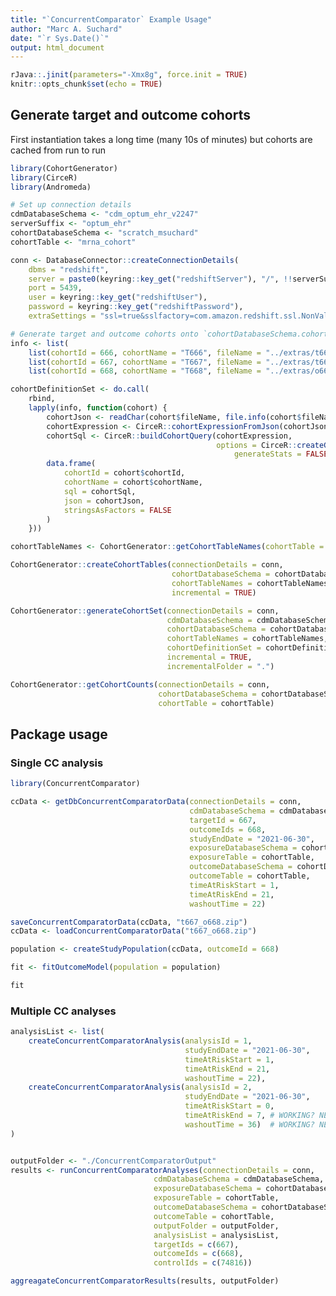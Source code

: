 ```yaml
---
title: "`ConcurrentComparator` Example Usage"
author: "Marc A. Suchard"
date: "`r Sys.Date()`"
output: html_document
---
```


```r
rJava::.jinit(parameters="-Xmx8g", force.init = TRUE)
knitr::opts_chunk$set(echo = TRUE)
```

## Generate target and outcome cohorts

First instantiation takes a long time (many 10s of minutes) but cohorts are cached from run to run

```r
library(CohortGenerator)
library(CirceR)
library(Andromeda)

# Set up connection details
cdmDatabaseSchema <- "cdm_optum_ehr_v2247"
serverSuffix <- "optum_ehr"
cohortDatabaseSchema <- "scratch_msuchard"
cohortTable <- "mrna_cohort"

conn <- DatabaseConnector::createConnectionDetails(
    dbms = "redshift",
    server = paste0(keyring::key_get("redshiftServer"), "/", !!serverSuffix),
    port = 5439,
    user = keyring::key_get("redshiftUser"),
    password = keyring::key_get("redshiftPassword"),
    extraSettings = "ssl=true&sslfactory=com.amazon.redshift.ssl.NonValidatingFactory")

# Generate target and outcome cohorts onto `cohortDatabaseSchema.cohortTable`
info <- list(
	list(cohortId = 666, cohortName = "T666", fileName = "../extras/t666.json"),
	list(cohortId = 667, cohortName = "T667", fileName = "../extras/t667.json"),
	list(cohortId = 668, cohortName = "T668", fileName = "../extras/o668.json"))

cohortDefinitionSet <- do.call(
    rbind,
    lapply(info, function(cohort) {
        cohortJson <- readChar(cohort$fileName, file.info(cohort$fileName)$size)
        cohortExpression <- CirceR::cohortExpressionFromJson(cohortJson)
        cohortSql <- CirceR::buildCohortQuery(cohortExpression,
                                              options = CirceR::createGenerateOptions(
                                                  generateStats = FALSE))
        data.frame(
            cohortId = cohort$cohortId,
            cohortName = cohort$cohortName,
            sql = cohortSql,
            json = cohortJson,
            stringsAsFactors = FALSE
        )
    }))

cohortTableNames <- CohortGenerator::getCohortTableNames(cohortTable = cohortTable)

CohortGenerator::createCohortTables(connectionDetails = conn,
                                    cohortDatabaseSchema = cohortDatabaseSchema,
                                    cohortTableNames = cohortTableNames,
                                    incremental = TRUE)

CohortGenerator::generateCohortSet(connectionDetails = conn,
                                   cdmDatabaseSchema = cdmDatabaseSchema,
                                   cohortDatabaseSchema = cohortDatabaseSchema,
                                   cohortTableNames = cohortTableNames,
                                   cohortDefinitionSet = cohortDefinitionSet,
                                   incremental = TRUE,
                                   incrementalFolder = ".")

CohortGenerator::getCohortCounts(connectionDetails = conn,
                                 cohortDatabaseSchema = cohortDatabaseSchema,
                                 cohortTable = cohortTable)

```

## Package usage

### Single CC analysis

```r
library(ConcurrentComparator)

ccData <- getDbConcurrentComparatorData(connectionDetails = conn,
                                        cdmDatabaseSchema = cdmDatabaseSchema,
                                        targetId = 667,
                                        outcomeIds = 668,
                                        studyEndDate = "2021-06-30",
                                        exposureDatabaseSchema = cohortDatabaseSchema,
                                        exposureTable = cohortTable,
                                        outcomeDatabaseSchema = cohortDatabaseSchema,
                                        outcomeTable = cohortTable,
                                        timeAtRiskStart = 1,
                                        timeAtRiskEnd = 21,
                                        washoutTime = 22)

saveConcurrentComparatorData(ccData, "t667_o668.zip")
ccData <- loadConcurrentComparatorData("t667_o668.zip")

population <- createStudyPopulation(ccData, outcomeId = 668)

fit <- fitOutcomeModel(population = population)

fit
```

### Multiple CC analyses

```r
analysisList <- list(
    createConcurrentComparatorAnalysis(analysisId = 1,
                                       studyEndDate = "2021-06-30",
                                       timeAtRiskStart = 1,
                                       timeAtRiskEnd = 21,
                                       washoutTime = 22),
    createConcurrentComparatorAnalysis(analysisId = 2,
                                       studyEndDate = "2021-06-30",
                                       timeAtRiskStart = 0,
                                       timeAtRiskEnd = 7, # WORKING? NEED TEST
                                       washoutTime = 36)  # WORKING? NEED TEST
)


outputFolder <- "./ConcurrentComparatorOutput"
results <- runConcurrentComparatorAnalyses(connectionDetails = conn,
                                cdmDatabaseSchema = cdmDatabaseSchema,
                                exposureDatabaseSchema = cohortDatabaseSchema,
                                exposureTable = cohortTable,
                                outcomeDatabaseSchema = cohortDatabaseSchema,
                                outcomeTable = cohortTable,
                                outputFolder = outputFolder,
                                analysisList = analysisList,
                                targetIds = c(667),
                                outcomeIds = c(668),
                                controlIds = c(74816))

aggreagateConcurrentComparatorResults(results, outputFolder)
```

